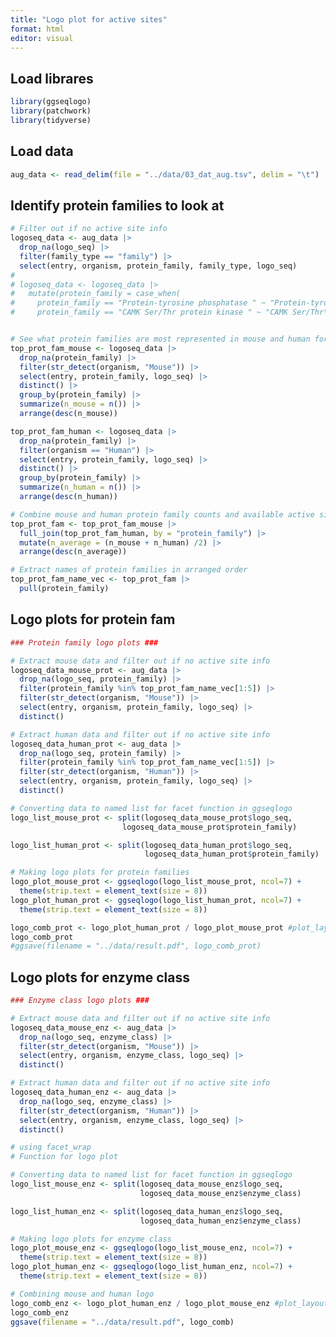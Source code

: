 ```yaml
---
title: "Logo plot for active sites"
format: html
editor: visual
---
```


## Load librares

```r
library(ggseqlogo)
library(patchwork)
library(tidyverse)
```

## Load data

```r
aug_data <- read_delim(file = "../data/03_dat_aug.tsv", delim = "\t")
```

## Identify protein families to look at

```r
# Filter out if no active site info
logoseq_data <- aug_data |> 
  drop_na(logo_seq) |> 
  filter(family_type == "family") |> 
  select(entry, organism, protein_family, family_type, logo_seq)
# 
# logoseq_data <- logoseq_data |> 
#   mutate(protein_family = case_when(
#     protein_family == "Protein-tyrosine phosphatase " ~ "Protein-tyrosine\nphosphatase ",
#     protein_family == "CAMK Ser/Thr protein kinase " ~ "CAMK Ser/Thr\nprotein kinase "))


# See what protein families are most represented in mouse and human for active site data
top_prot_fam_mouse <- logoseq_data |>
  drop_na(protein_family) |> 
  filter(str_detect(organism, "Mouse")) |> 
  select(entry, protein_family, logo_seq) |> 
  distinct() |> 
  group_by(protein_family) |> 
  summarize(n_mouse = n()) |>
  arrange(desc(n_mouse))

top_prot_fam_human <- logoseq_data |>
  drop_na(protein_family) |> 
  filter(organism == "Human") |>
  select(entry, protein_family, logo_seq) |> 
  distinct() |> 
  group_by(protein_family) |> 
  summarize(n_human = n()) |>
  arrange(desc(n_human))

# Combine mouse and human protein family counts and available active site information
top_prot_fam <- top_prot_fam_mouse |> 
  full_join(top_prot_fam_human, by = "protein_family") |> 
  mutate(n_average = (n_mouse + n_human) /2) |>
  arrange(desc(n_average))

# Extract names of protein families in arranged order
top_prot_fam_name_vec <- top_prot_fam |> 
  pull(protein_family)
```

## Logo plots for protein fam

```r
### Protein family logo plots ###

# Extract mouse data and filter out if no active site info
logoseq_data_mouse_prot <- aug_data |> 
  drop_na(logo_seq, protein_family) |>
  filter(protein_family %in% top_prot_fam_name_vec[1:5]) |> 
  filter(str_detect(organism, "Mouse")) |> 
  select(entry, organism, protein_family, logo_seq) |> 
  distinct()

# Extract human data and filter out if no active site info
logoseq_data_human_prot <- aug_data |> 
  drop_na(logo_seq, protein_family) |>
  filter(protein_family %in% top_prot_fam_name_vec[1:5]) |> 
  filter(str_detect(organism, "Human")) |> 
  select(entry, organism, protein_family, logo_seq) |> 
  distinct()

# Converting data to named list for facet function in ggseqlogo
logo_list_mouse_prot <- split(logoseq_data_mouse_prot$logo_seq,
                         logoseq_data_mouse_prot$protein_family)

logo_list_human_prot <- split(logoseq_data_human_prot$logo_seq,
                              logoseq_data_human_prot$protein_family)

# Making logo plots for protein families
logo_plot_mouse_prot <- ggseqlogo(logo_list_mouse_prot, ncol=7) +
  theme(strip.text = element_text(size = 8))
logo_plot_human_prot <- ggseqlogo(logo_list_human_prot, ncol=7) +
  theme(strip.text = element_text(size = 8))

logo_comb_prot <- logo_plot_human_prot / logo_plot_mouse_prot #plot_layout(guides = "collect")
logo_comb_prot
#ggsave(filename = "../data/result.pdf", logo_comb_prot)
```

## Logo plots for enzyme class

```r
### Enzyme class logo plots ###

# Extract mouse data and filter out if no active site info
logoseq_data_mouse_enz <- aug_data |>
  drop_na(logo_seq, enzyme_class) |>
  filter(str_detect(organism, "Mouse")) |>
  select(entry, organism, enzyme_class, logo_seq) |>
  distinct()

# Extract human data and filter out if no active site info
logoseq_data_human_enz <- aug_data |>
  drop_na(logo_seq, enzyme_class) |>
  filter(str_detect(organism, "Human")) |>
  select(entry, organism, enzyme_class, logo_seq) |>
  distinct()

# using facet_wrap
# Function for logo plot

# Converting data to named list for facet function in ggseqlogo
logo_list_mouse_enz <- split(logoseq_data_mouse_enz$logo_seq,
                             logoseq_data_mouse_enz$enzyme_class)

logo_list_human_enz <- split(logoseq_data_human_enz$logo_seq,
                             logoseq_data_human_enz$enzyme_class)

# Making logo plots for enzyme class
logo_plot_mouse_enz <- ggseqlogo(logo_list_mouse_enz, ncol=7) +
  theme(strip.text = element_text(size = 8))
logo_plot_human_enz <- ggseqlogo(logo_list_human_enz, ncol=7) +
  theme(strip.text = element_text(size = 8))

# Combining mouse and human logo
logo_comb_enz <- logo_plot_human_enz / logo_plot_mouse_enz #plot_layout(guides = "collect")
logo_comb_enz
ggsave(filename = "../data/result.pdf", logo_comb)
```

```r

```
